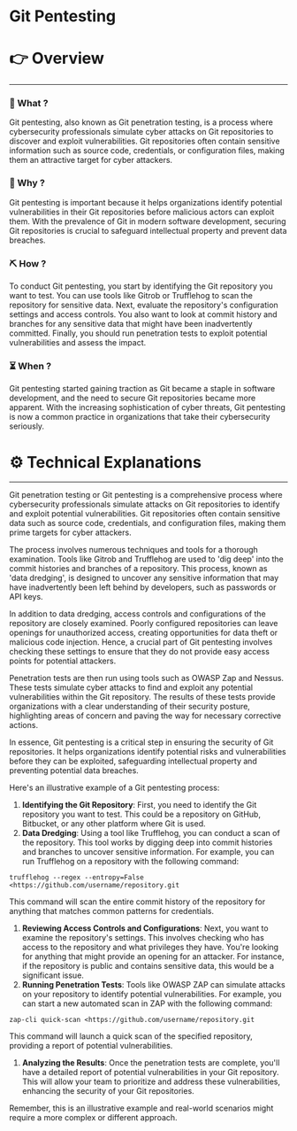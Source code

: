 # Git Pentesting


# 👉 Overview

---

### 👀 What ?

Git pentesting, also known as Git penetration testing, is a process where cybersecurity professionals simulate cyber attacks on Git repositories to discover and exploit vulnerabilities. Git repositories often contain sensitive information such as source code, credentials, or configuration files, making them an attractive target for cyber attackers.


### 🧐 Why ?

Git pentesting is important because it helps organizations identify potential vulnerabilities in their Git repositories before malicious actors can exploit them. With the prevalence of Git in modern software development, securing Git repositories is crucial to safeguard intellectual property and prevent data breaches.


### ⛏️ How ?

To conduct Git pentesting, you start by identifying the Git repository you want to test. You can use tools like Gitrob or Trufflehog to scan the repository for sensitive data. Next, evaluate the repository's configuration settings and access controls. You also want to look at commit history and branches for any sensitive data that might have been inadvertently committed. Finally, you should run penetration tests to exploit potential vulnerabilities and assess the impact.


### ⏳ When ?

Git pentesting started gaining traction as Git became a staple in software development, and the need to secure Git repositories became more apparent. With the increasing sophistication of cyber threats, Git pentesting is now a common practice in organizations that take their cybersecurity seriously.


# ⚙️ Technical Explanations

---

Git penetration testing or Git pentesting is a comprehensive process where cybersecurity professionals simulate attacks on Git repositories to identify and exploit potential vulnerabilities. Git repositories often contain sensitive data such as source code, credentials, and configuration files, making them prime targets for cyber attackers.

The process involves numerous techniques and tools for a thorough examination. Tools like Gitrob and Trufflehog are used to 'dig deep' into the commit histories and branches of a repository. This process, known as 'data dredging', is designed to uncover any sensitive information that may have inadvertently been left behind by developers, such as passwords or API keys.

In addition to data dredging, access controls and configurations of the repository are closely examined. Poorly configured repositories can leave openings for unauthorized access, creating opportunities for data theft or malicious code injection. Hence, a crucial part of Git pentesting involves checking these settings to ensure that they do not provide easy access points for potential attackers.

Penetration tests are then run using tools such as OWASP Zap and Nessus. These tests simulate cyber attacks to find and exploit any potential vulnerabilities within the Git repository. The results of these tests provide organizations with a clear understanding of their security posture, highlighting areas of concern and paving the way for necessary corrective actions.

In essence, Git pentesting is a critical step in ensuring the security of Git repositories. It helps organizations identify potential risks and vulnerabilities before they can be exploited, safeguarding intellectual property and preventing potential data breaches.

Here's an illustrative example of a Git pentesting process:

1. **Identifying the Git Repository**: First, you need to identify the Git repository you want to test. This could be a repository on GitHub, Bitbucket, or any other platform where Git is used.
2. **Data Dredging**: Using a tool like Trufflehog, you can conduct a scan of the repository. This tool works by digging deep into commit histories and branches to uncover sensitive information. For example, you can run Trufflehog on a repository with the following command:

```
trufflehog --regex --entropy=False <https://github.com/username/repository.git

```

This command will scan the entire commit history of the repository for anything that matches common patterns for credentials.

1. **Reviewing Access Controls and Configurations**: Next, you want to examine the repository's settings. This involves checking who has access to the repository and what privileges they have. You're looking for anything that might provide an opening for an attacker. For instance, if the repository is public and contains sensitive data, this would be a significant issue.
2. **Running Penetration Tests**: Tools like OWASP ZAP can simulate attacks on your repository to identify potential vulnerabilities. For example, you can start a new automated scan in ZAP with the following command:

```
zap-cli quick-scan <https://github.com/username/repository.git

```

This command will launch a quick scan of the specified repository, providing a report of potential vulnerabilities.

1. **Analyzing the Results**: Once the penetration tests are complete, you'll have a detailed report of potential vulnerabilities in your Git repository. This will allow your team to prioritize and address these vulnerabilities, enhancing the security of your Git repositories.

Remember, this is an illustrative example and real-world scenarios might require a more complex or different approach.

